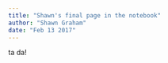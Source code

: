 ```yaml
---
title: "Shawn's final page in the notebook"
author: "Shawn Graham"
date: "Feb 13 2017"
---
```


ta da!